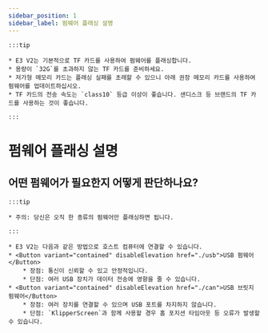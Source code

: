 ```yaml
---
sidebar_position: 1
sidebar_label: 펌웨어 플래싱 설명
---
```


    :::tip

    * E3 V2는 기본적으로 TF 카드를 사용하여 펌웨어를 플래싱합니다.
    * 용량이 `32G`를 초과하지 않는 TF 카드를 준비하세요.
    * 저가형 메모리 카드는 플래싱 실패를 초래할 수 있으니 아래 권장 메모리 카드를 사용하여 펌웨어를 업데이트하십시오.
    * TF 카드의 전송 속도는 `class10` 등급 이상이 좋습니다. 샌디스크 등 브랜드의 TF 카드를 사용하는 것이 좋습니다.

    :::

# 펌웨어 플래싱 설명

## 어떤 펌웨어가 필요한지 어떻게 판단하나요?

    :::tip

    * 주의: 당신은 오직 한 종류의 펌웨어만 플래싱하면 됩니다.

    :::
    
    * E3 V2는 다음과 같은 방법으로 호스트 컴퓨터에 연결할 수 있습니다.
    * <Button variant="contained" disableElevation href="./usb">USB 펌웨어</Button>
        * 장점: 통신이 신뢰할 수 있고 안정적입니다.
        * 단점: 여러 USB 장치가 데이터 전송에 영향을 줄 수 있습니다.
    * <Button variant="contained" disableElevation href="./can">USB 브릿지 펌웨어</Button>
        * 장점: 여러 장치를 연결할 수 있으며 USB 포트를 차지하지 않습니다.
        * 단점: `KlipperScreen`과 함께 사용할 경우 홈 포지션 타임아웃 등 오류가 발생할 수 있습니다.